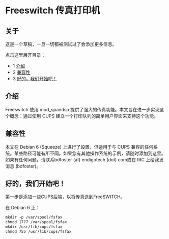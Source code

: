 # Freeswitch 传真打印机

## 关于

这是一个草稿，一旦一切都被测试过了会添加更多信息。

点击这里展开目录：

* 1 [介绍](#-freeswitch--freeswitch-传真打印机-)
* 2 [兼容性](#compatibility)
* 3 [好的，我们开始吧！](#alright-so-here-we-go)

## 介绍

Freeswitch 使用 mod\_spandsp 提供了强大的传真功能。本文旨在进一步实现这个概念：通过使用 CUPS 建立一个打印队列的简单用户界面来支持这个功能。

## 兼容性

本文在 Debian 6 (Squeeze) 上进行了设置，但适用于与 CUPS 兼容的任何系统。某些路径可能有所不同。如果您有其他操作系统的示例，请随时添加到这里。如果有任何问题，请联系bdfoster (at) endigotech (dot) com或在 IRC 上给我发消息 (bdfoster)。

## 好的，我们开始吧！

第一步是添加一些CUPS后端，以将传真送到FreeSWITCH。

在 Debian 6 上：

```xml
mkdir -p /var/spool/fsfax
chmod 1777 /var/spool/fsfax
mkdir /usr/lib/cups/fsfax
chmod 755 /usr/lib/cups/fsfax
```